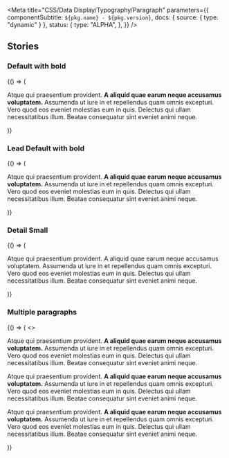 

<Meta
  title="CSS/Data Display/Typography/Paragraph"
  parameters={{
    componentSubtitle: `${pkg.name} - ${pkg.version}`,
    docs: { source: { type: "dynamic" } },
    status: {
      type: "ALPHA",
    },
  }}
/>

## Stories

### Default with bold

<Canvas>
  <Story name="Default">
    {() => (
      <p class="utrecht-paragraph">
        Atque qui praesentium provident. <strong>A aliquid quae earum neque accusamus voluptatem.</strong> Assumenda ut
        iure in et repellendus quam omnis excepturi. Vero quod eos eveniet molestias eum in quis. Delectus qui ullam
        necessitatibus illum. Beatae consequatur sint eveniet animi neque.
      </p>
    )}
  </Story>
</Canvas>

### Lead Default with bold

<Canvas>
  <Story name="Lead Default">
    {() => (
      <p class="utrecht-paragraph utrecht-paragraph--lead">
        Atque qui praesentium provident. <strong>A aliquid quae earum neque accusamus voluptatem.</strong> Assumenda ut
        iure in et repellendus quam omnis excepturi. Vero quod eos eveniet molestias eum in quis. Delectus qui ullam
        necessitatibus illum. Beatae consequatur sint eveniet animi neque.
      </p>
    )}
  </Story>
</Canvas>

### Detail Small

<Canvas>
  <Story name="Detail Small">
    {() => (
      <p class="utrecht-paragraph utrecht-paragraph--denhaag-detail">
        Atque qui praesentium provident. A aliquid quae earum neque accusamus voluptatem. Assumenda ut iure in et
        repellendus quam omnis excepturi. Vero quod eos eveniet molestias eum in quis. Delectus qui ullam necessitatibus
        illum. Beatae consequatur sint eveniet animi neque.
      </p>
    )}
  </Story>
</Canvas>

### Multiple paragraphs

<Canvas>
  <Story name="Multiple paragraphs">
    {() => (
      <>
        <p class="utrecht-paragraph utrecht-paragraph--lead">
          Atque qui praesentium provident. <strong>A aliquid quae earum neque accusamus voluptatem.</strong> Assumenda
          ut iure in et repellendus quam omnis excepturi. Vero quod eos eveniet molestias eum in quis. Delectus qui
          ullam necessitatibus illum. Beatae consequatur sint eveniet animi neque.
        </p>
        <p class="utrecht-paragraph">
          Atque qui praesentium provident. <strong>A aliquid quae earum neque accusamus voluptatem.</strong> Assumenda
          ut iure in et repellendus quam omnis excepturi. Vero quod eos eveniet molestias eum in quis. Delectus qui
          ullam necessitatibus illum. Beatae consequatur sint eveniet animi neque.
        </p>
        <p class="utrecht-paragraph">
          Atque qui praesentium provident. <strong>A aliquid quae earum neque accusamus voluptatem.</strong> Assumenda
          ut iure in et repellendus quam omnis excepturi. Vero quod eos eveniet molestias eum in quis. Delectus qui
          ullam necessitatibus illum. Beatae consequatur sint eveniet animi neque.
        </p>
      </>
    )}
  </Story>
</Canvas>
